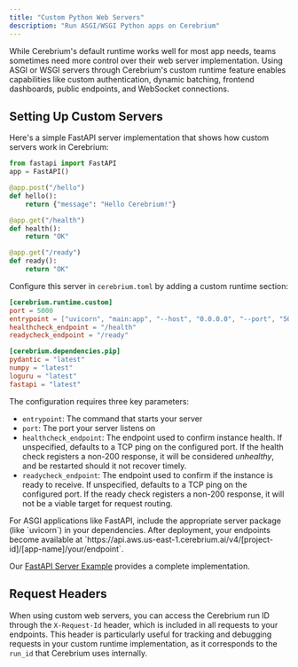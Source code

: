 ```yaml
---
title: "Custom Python Web Servers"
description: "Run ASGI/WSGI Python apps on Cerebrium"
---
```


While Cerebrium's default runtime works well for most app needs, teams sometimes need more control over their web server implementation. Using ASGI or WSGI servers through Cerebrium's custom runtime feature enables capabilities like custom authentication, dynamic batching, frontend dashboards, public endpoints, and WebSocket connections.

## Setting Up Custom Servers

Here's a simple FastAPI server implementation that shows how custom servers work in Cerebrium:

```python
from fastapi import FastAPI
app = FastAPI()

@app.post("/hello")
def hello():
    return {"message": "Hello Cerebrium!"}

@app.get("/health")
def health():
    return "OK"

@app.get("/ready")
def ready():
    return "OK"
```

Configure this server in `cerebrium.toml` by adding a custom runtime section:

```toml
[cerebrium.runtime.custom]
port = 5000
entrypoint = ["uvicorn", "main:app", "--host", "0.0.0.0", "--port", "5000"]
healthcheck_endpoint = "/health"
readycheck_endpoint = "/ready"

[cerebrium.dependencies.pip]
pydantic = "latest"
numpy = "latest"
loguru = "latest"
fastapi = "latest"
```

The configuration requires three key parameters:

- `entrypoint`: The command that starts your server
- `port`: The port your server listens on
- `healthcheck_endpoint`: The endpoint used to confirm instance health. If unspecified, defaults to a TCP ping on the configured port. If the health check registers a non-200 response, it will be considered _unhealthy_, and be restarted should it not recover timely.
- `readycheck_endpoint`: The endpoint used to confirm if the instance is ready to receive. If unspecified, defaults to a TCP ping on the configured port. If the ready check registers a non-200 response, it will not be a viable target for request routing.

<Info>
  For ASGI applications like FastAPI, include the appropriate server package
  (like `uvicorn`) in your dependencies. After deployment, your endpoints become
  available at
  `https://api.aws.us-east-1.cerebrium.ai/v4/[project-id]/[app-name]/your/endpoint`.
</Info>

Our [FastAPI Server Example](https://github.com/CerebriumAI/examples) provides a complete implementation.

## Request Headers

When using custom web servers, you can access the Cerebrium run ID through the `X-Request-Id` header, which is included in all requests to your endpoints. This header is particularly useful for tracking and debugging requests in your custom runtime implementation, as it corresponds to the `run_id` that Cerebrium uses internally.
